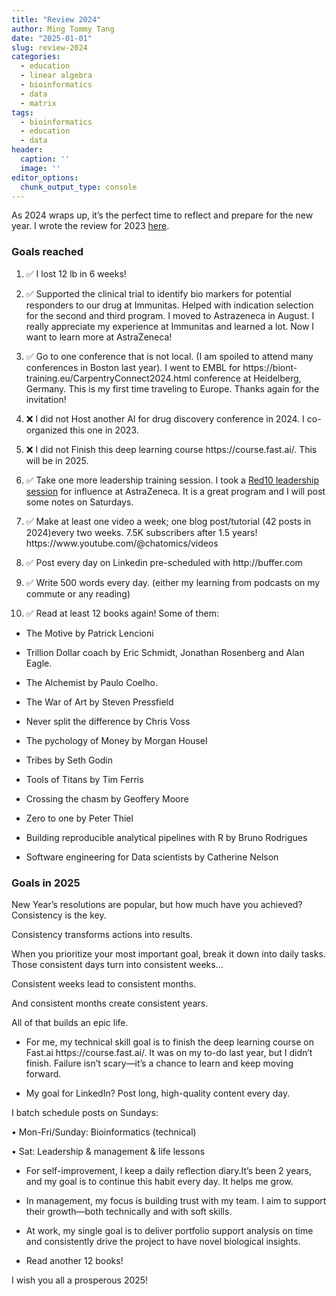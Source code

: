 ```yaml
---
title: "Review 2024"
author: Ming Tommy Tang
date: "2025-01-01"
slug: review-2024
categories:
  - education
  - linear algebra
  - bioinformatics
  - data
  - matrix
tags:
  - bioinformatics
  - education
  - data
header:
  caption: ''
  image: ''
editor_options: 
  chunk_output_type: console
---
```


As 2024 wraps up, it's the perfect time to reflect and prepare for the new year. 
I wrote the review for 2023 [here](https://divingintogeneticsandgenomics.com/post/review-2023/).

### Goals reached

1. ✅ I lost 12 lb in 6 weeks! 

2. ✅ Supported the clinical trial to identify bio markers for potential responders to our drug at Immunitas. Helped with indication selection for the second and third program. I moved to Astrazeneca in August. I really appreciate my experience at Immunitas and learned a lot. Now I want to learn more at AstraZeneca! 

3. ✅ Go to one conference that is not local. (I am spoiled to attend many conferences in Boston last year). I went to EMBL for https://biont-training.eu/CarpentryConnect2024.html conference at Heidelberg, Germany. This is my first time traveling to Europe. Thanks again for the invitation! 

4. ❌  I did not Host another AI for drug discovery conference in 2024. I co-organized this one in 2023.

5. ❌ I did not Finish this deep learning course https://course.fast.ai/. This will be in 2025.

6. ✅ Take one more leadership training session. I took a  [Red10 leadership session ](https://www.red10dev.com/) for influence at AstraZeneca. It is a great program and I will post some notes on Saturdays.

7. ✅ Make at least one video a week; one blog post/tutorial (42 posts in 2024)every two weeks. 7.5K subscribers after 1.5 years! https://www.youtube.com/@chatomics/videos

8. ✅ Post every day on Linkedin pre-scheduled with http://buffer.com

9. ✅ Write 500 words every day. (either my learning from podcasts on my commute or any reading)

10. ✅ Read at least 12 books again!  Some of them: 

* The Motive by Patrick Lencioni

* Trillion Dollar coach by Eric Schmidt, Jonathan Rosenberg and Alan Eagle.

* The Alchemist by Paulo Coelho.

* The War of Art by Steven Pressfield

* Never split the difference by Chris Voss

* The pychology of Money by Morgan Housel

* Tribes by Seth Godin

* Tools of Titans by Tim Ferris

* Crossing the chasm by Geoffery Moore

* Zero to one by Peter Thiel

* Building reproducible analytical pipelines with R by Bruno Rodrigues

* Software engineering for Data scientists by Catherine Nelson


### Goals in 2025 

New Year's resolutions are popular, but how much have you achieved? Consistency is the key. 

Consistency transforms actions into results.

When you prioritize your most important goal, break it down into daily tasks. Those consistent days turn into consistent weeks...

Consistent weeks lead to consistent months.

And consistent months create consistent years.

All of that builds an epic life.

- For me, my technical skill goal is to finish the deep learning course on Fast.ai https://course.fast.ai/. It was on my to-do last year, but I didn’t finish. Failure isn’t scary—it’s a chance to learn and keep moving forward.

- My goal for LinkedIn? Post long, high-quality content every day.

I batch schedule posts on Sundays:

• Mon-Fri/Sunday: Bioinformatics (technical)

• Sat: Leadership & management & life lessons

- For self-improvement, I keep a daily reflection diary.It’s been 2 years, and my goal is to continue this habit every day. It helps me grow.

- In management, my focus is building trust with my team. I aim to support their growth—both technically and with soft skills.

- At work, my single goal is to deliver portfolio support analysis on time and consistently drive the project to have novel biological insights.

- Read another 12 books!

I wish you all a prosperous 2025! 
